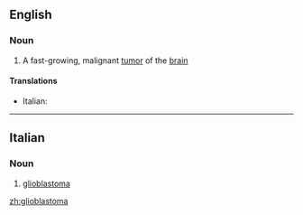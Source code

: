 ==English==

===Noun===
{{wikipedia}}
{{en-noun}}

# A fast-growing, malignant [[tumor]] of the [[brain]]

====Translations====
{{trans-top|fast-growing tumor of the brain}}
* Italian: {{t-|it|glioblastoma|m}}
{{trans-mid}}
{{trans-bottom}}

----

==Italian==

===Noun===
{{wikipedia|lang=it}}
{{it-noun|glioblastom|m|a|i}}

# {{oncology|lang=it}} [[#English|glioblastoma]]

[[zh:glioblastoma]]